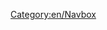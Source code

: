 <includeonly><span style="white-space:nowrap"></includeonly>
<noinclude>[[Category:en/Navbox]]</noinclude>